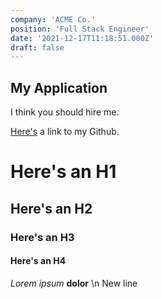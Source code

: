 ```yaml
---
company: 'ACME Co.'
position: 'Full Stack Engineer'
date: '2021-12-17T11:18:51.000Z'
draft: false
---
```


## My Application

I think you should hire me.

[Here's](https://www.github.com/mitchell-brooks) a link to my Github.

# Here's an H1

## Here's an H2

### Here's an H3

#### Here's an H4

_Lorem_ _ipsum_ **dolor** \n New line
